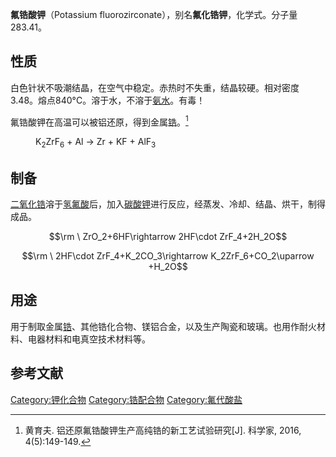 {{chembox
| Verifiedfields = 
| Watchedfields = 
| verifiedrevid = 
| ImageFile = Potassium hexafluorozirconate.jpg
| ImageSize = 
| IUPACName = 
| OtherNames = 六氟合锆酸钾
|Section1={{Chembox Identifiers
| Abbreviations = 
| CASNo_Ref = {{cascite|correct|CAS}}
| CASNo = 16923-95-8
| EINECS = 
| PubChem = 
| SMILES = 
| InChI = 
| RTECS =
| MeSHName =
| ChEBI_Ref = {{ebicite|correct|EBI}}
| ChEBI =
| KEGG_Ref = {{keggcite|correct|kegg}}
| KEGG = 
}}
|Section2={{Chembox Properties
| Formula = K<sub>2</sub>[ZrF<sub>6</sub>]
| MolarMass = 
| Appearance = 
| Density = 3.48 g/cm<sup>3</sup>
| MeltingPt = 
| MeltingPt_notes =
| BoilingPt = 
| BoilingPt_notes = 
| Solubility = 0.78 g
| SolubleOther = 
| Solvent = 
| pKa = 
| pKb = }}
|Section3={{Chembox Structure
| CrystalStruct = 
| Coordination = 
| MolShape = }}
|Section4={{Chembox Thermochemistry
| DeltaHf = 
| DeltaHc = 
| Entropy = 
| HeatCapacity = }}
|Section5={{Chembox Pharmacology
| AdminRoutes =
| Bioavail = 
| Metabolism = 
| HalfLife = 
| ProteinBound =
| Excretion = 
| Legal_status =
| Legal_US =
| Legal_UK =
| Legal_AU =
| Legal_CA =
| Pregnancy_category = 
| Pregnancy_AU = 
| Pregnancy_US = }}
|Section6={{Chembox Explosive
| ShockSens = 
| FrictionSens = 
| DetonationV = 
| REFactor = }}
|Section7={{Chembox Hazards
| ExternalSDS = 
| EUClass = 
| MainHazards = 
| NFPA-H = 
| NFPA-F = 
| NFPA-R = 
| NFPA-S =
| RPhrases = 
| SPhrases = 
| RSPhrases =
| FlashPt = 
| AutoignitionPt = 
| ExploLimits = 
| PEL = }}
|Section8={{Chembox Related
| OtherAnions = [[氟钛酸钾|氟钛酸钾]]<BR>[[氟铪酸钾|氟铪酸钾]]
| OtherCations = [[氟锆酸铵|氟锆酸铵]]
| OtherFunction = 
| OtherFunction_label = 
| OtherCpds = [[氟锆酸|氟锆酸]]}}
}}
'''氟锆酸钾'''（Potassium fluorozirconate），别名'''氟化锆钾'''，化学式{{化學式|鉀|2|锆|氟|6}}。分子量283.41。

==性质==
白色针状不吸潮结晶，在空气中稳定。赤热时不失重，结晶较硬。相对密度3.48。熔点840°C。溶于水，不溶于[[氨水|氨水]]。有毒！

氟锆酸钾在高温可以被铝还原，得到金属[[锆|锆]]。<ref>黄育夫. 铝还原氟锆酸钾生产高纯锆的新工艺试验研究[J]. 科学家, 2016, 4(5):149-149.</ref>
: K<sub>2</sub>ZrF<sub>6</sub> + Al → Zr + KF + AlF<sub>3</sub>
==制备==
[[二氧化锆|二氧化锆]]溶于[[氢氟酸|氢氟酸]]后，加入[[碳酸钾|碳酸钾]]进行反应，经蒸发、冷却、结晶、烘干，制得成品。
:<math>\rm \ ZrO_2+6HF\rightarrow 2HF\cdot ZrF_4+2H_2O</math>
:<math>\rm \ 2HF\cdot ZrF_4+K_2CO_3\rightarrow K_2ZrF_6+CO_2\uparrow +H_2O</math>

==用途==
用于制取金属[[锆|锆]]、其他锆化合物、镁铝合金，以及生产陶瓷和玻璃。也用作耐火材料、电器材料和电真空技术材料等。

==参考文献==
{{reflist}}

[[Category:钾化合物|Category:钾化合物]]
[[Category:锆配合物|Category:锆配合物]]
[[Category:氟代酸盐|Category:氟代酸盐]]